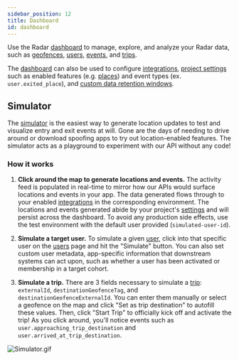 ```yaml
---
sidebar_position: 12
title: Dashboard
id: dashboard
---
```


Use the Radar [dashboard](https://radar.io/dashboard) to manage, explore, and analyze your Radar data, such as [geofences](/geofences), [users](https://radar.io/dashboard/users), [events](https://radar.io/dashboard/events), and [trips](/trip-tracking).

The [dashboard](https://radar.io/dashboard) can also be used to configure [integrations](https://radar.io/dashboard/integrations), [project settings](https://radar.io/dashboard/settings) such as enabled features (e.g. [places](/places)) and event types (ex. `user.exited_place`), and [custom data retention windows](https://radar.io/dashboard/privacy).

## Simulator

The [simulator](https://radar.io/dashboard/simulate) is the easiest way to generate location updates to test and visualize entry and exit events at will. Gone are the days of needing to drive around or download spoofing apps to try out location-enabled features. The simulator acts as a playground to experiment with our API without any code!

### How it works

1. **Click around the map to generate locations and events.** The activity feed is populated in real-time to mirror how our APIs would surface locations and events in your app. The data generated flows through to your enabled [integrations](https://radar.io/dashboard/integrations) in the corresponding environment. The locations and events generated abide by your project's [settings](https://radar.io/dashboard/settings) and will persist across the dashboard. To avoid any production side effects, use the test environment with the default user provided (`simulated-user-id`).

2. **Simulate a target user.** To simulate a given [user](/api#users), click into that specific user on the [users](https://radar.io/dashboard/users) page and hit the "Simulate" button. You can also set custom user metadata, app-specific information that downstream systems can act upon, such as whether a user has been activated or membership in a target cohort.

3. **Simulate a trip.** There are 3 fields necessary to simulate a [trip](/trip-tracking): `externalId`, `destinationGeofenceTag`, and `destinationGeofenceExternalId`. You can enter them manually or select a geofence on the map and click "Set as trip destination" to autofill these values. Then, click "Start Trip" to officially kick off and activate the trip! As you click around, you'll notice events such as `user.approaching_trip_destination` and `user.arrived_at_trip_destination`.

![Simulator.gif](/gif/mock_tracking.gif)
